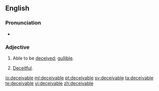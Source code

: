 ==English==

===Pronunciation===
* {{a|UK}} {{IPA|[dɪˈsiːvəbəɫ]}}

===Adjective===
{{en-adj}}

# Able to be [[deceived]]; [[gullible]].
# {{obsolete}} [[deceitful|Deceitful]].

[[io:deceivable]]
[[ml:deceivable]]
[[pt:deceivable]]
[[sv:deceivable]]
[[ta:deceivable]]
[[te:deceivable]]
[[vi:deceivable]]
[[zh:deceivable]]